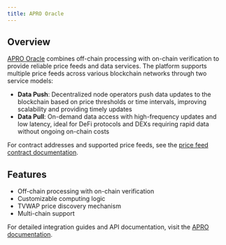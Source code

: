 ```yaml
---
title: APRO Oracle
---
```


## Overview

[APRO Oracle](https://apro.com/) combines off-chain processing with on-chain
verification to provide reliable price feeds and data services. The platform
supports multiple price feeds across various blockchain networks through two
service models:

- **Data Push**: Decentralized node operators push data updates to the
  blockchain based on price thresholds or time intervals, improving scalability
  and providing timely updates
- **Data Pull**: On-demand data access with high-frequency updates and low
  latency, ideal for DeFi protocols and DEXs requiring rapid data without
  ongoing on-chain costs

For contract addresses and supported price feeds, see the [price feed contract
documentation](https://docs.apro.com/en/data-push/price-feed-contract).

## Features

- Off-chain processing with on-chain verification
- Customizable computing logic
- TVWAP price discovery mechanism
- Multi-chain support

For detailed integration guides and API documentation, visit the [APRO
documentation](https://docs.apro.com/en).
